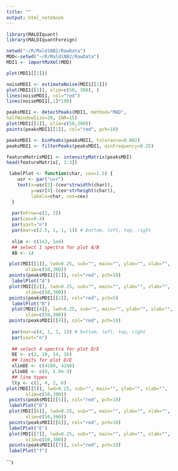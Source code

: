 ```yaml
---
title: ""
output: html_notebook
---
```

```r

library(MALDIquant)
library(MALDIquantForeign)
```

```r
setwd("~/R/MaldiNB2/RawData")
MDD<-setwd("~/R/MaldiNB2/RawData")
MDI1 <- importMzXml(MDD)
```
```r
plot(MDI1[[1]])
```


```r
noiseMDI1 <- estimateNoise(MDI1[[1]])
plot(MDI1[[1]], xlim=c(50, 300), )
lines(noiseMDI1, col="red")
lines(noiseMDI1[,1]*100)
```
```r
peaksMDI1 <- detectPeaks(MDI1, method="MAD",
halfWindowSize=20, SNR=15)
plot(MDI1[[1]], xlim=c(50,300))
points(peaksMDI1[[1]], col="red", pch=10)
```

```r
peaksMDI1 <- binPeaks(peaksMDI1, tolerance=0.002)
peaksMDI1 <- filterPeaks(peaksMDI1, minFrequency=0.25)

```
```r
featureMatrixMDI1 <- intensityMatrix(peaksMDI)
head(featureMatrix[, 1:3])
```

```r
 labelPlot <- function(char, cex=1.5) {
    usr <- par("usr")
    text(x=usr[2]-(cex*strwidth(char)),
         y=usr[4]-(cex*strheight(char)),
         labels=char, cex=cex)
  }
  
  par(mfrow=c(2, 3))
  par(cex=0.4)
  par(yaxt="n")
  par(mar=c(2.5, 1, 1, 1)) # bottom, left, top, right
  
  xlim <- c(1e3, 1e4)
  ## select 1 spectra for plot A/B
  AB <- 14
```
```r
 plot(MDI[[1]], lwd=0.25, sub="", main="", ylab="", xlab="",
       xlim=c(50,300))
 points(peaksMDI1[[1]], col="red", pch=10)
  labelPlot("A")
 plot(MDI[[2]], lwd=0.25, sub="", main="", ylab="", xlab="",
       xlim=c(50,300))
 points(peaksMDI1[[2]], col="red", pch=5)
  labelPlot("B")
  plot(MDI[[4]], lwd=0.25, sub="", main="", ylab="", xlab="",
       xlim=c(50,300))
 points(peaksMDI1[[4]], col="red", pch=10)
 
  par(mar=c(4, 1, 1, 1)) # bottom, left, top, right
  par(yaxt="n")
  
  ## select 4 spectra for plot D/E
  DE <- c(2, 10, 14, 16)
  ## limits for plot D/E
  xlimDE <- c(4180, 4240)
  ylimDE <- c(0, 1.9e-3)
  ## line types
  lty <- c(1, 4, 2, 6)
plot(MDI[[5]], lwd=0.25, sub="", main="", ylab="", xlab="",
       xlim=c(50,300))
 points(peaksMDI1[[5]], col="red", pch=10)
 labelPlot("D")
 plot(MDI[[6]], lwd=0.25, sub="", main="", ylab="", xlab="",
       xlim=c(50,300))
 points(peaksMDI1[[6]], col="red", pch=10)
 labelPlot("E")
 plot(MDI[[7]], lwd=0.25, sub="", main="", ylab="", xlab="",
       xlim=c(50,300))
 points(peaksMDI1[[7]], col="red", pch=10)
 labelPlot("f")
```
```r

